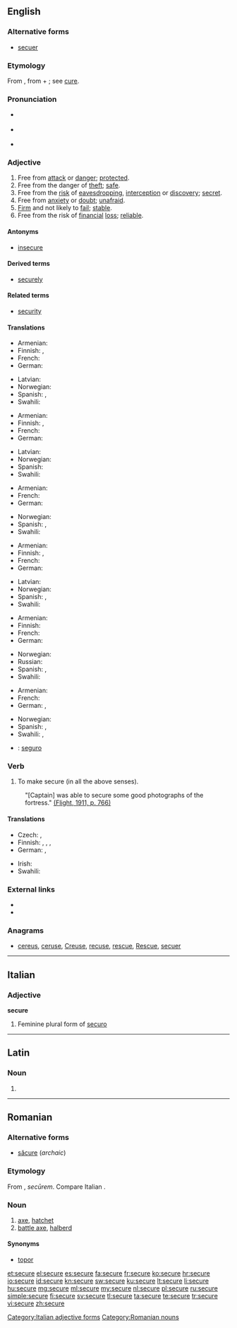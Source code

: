 ==English==
{{wikipedia|dab=Secure}}

===Alternative forms===
* [[secuer]] {{qualifier|obsolete}}

===Etymology===
From {{etyl|la}} {{term|securus||of persons, free from care, quiet, easy; in a bad sense, careless, reckless; of things, tranquil, also free from danger, safe, secure}}, from {{term|se-||without}} + {{term|cura||care}}; see [[cure]].

===Pronunciation===
* {{a|UK}} {{IPA|/səˈkjʊə(ɹ)/|/səˈkjɔː(ɹ)/}}
* {{a|US}} {{IPA|/səˈkjɔɹ/|/səˈkjɚ/}}
* {{audio|en-us-secure.ogg|Audio (US)}}

===Adjective===
{{en-adj|securer|securest|more}}

# Free from [[attack]] or [[danger]]; [[protected]].
# Free from the danger of [[theft]]; [[safe]].
# Free from the [[risk]] of [[eavesdropping]],  [[interception]] or [[discovery]]; [[secret]].
# Free from [[anxiety]] or [[doubt]]; [[unafraid]].
# [[firm|Firm]] and not likely to [[fail]]; [[stable]].
# Free from the risk of [[financial]] [[loss]]; [[reliable]].

====Antonyms====
* [[insecure]]

====Derived terms====
* [[securely]]

====Related terms====
* [[security]]

====Translations====
{{trans-top|free from attack or danger; protected}}
* Armenian: {{t-|hy|անվտանգ|tr=anvtang}}
* Finnish: {{t-|fi|turvassa}}, {{t+|fi|turvallinen}}
* French: {{t+|fr|sûr}}
* German: {{t+|de|sicher}}
{{trans-mid}}
* Latvian: {{t+|lv|drošs}}
* Norwegian: {{t+|no|sikker}}
* Spanish: {{t+|es|seguro|m}}, {{t-|es|resguardado|sc=Jpan}}
* Swahili: {{t+|sw|salamu}}
{{trans-bottom}}

{{trans-top|free from the danger of theft; safe}}
* Armenian: {{t+|hy|ապահով|tr=apahov}}
* Finnish: {{t+|fi|tallessa}}, {{t-|fi|turvassa}}
* French: {{t+|fr|sûr}}
* German: {{t+|de|sicher}}
{{trans-mid}}
* Latvian: {{t+|lv|drošs}}
* Norwegian: {{t+|no|sikker}}
* Spanish: {{t+|es|seguro}}
* Swahili: {{t+|sw|salamu}}
{{trans-bottom}}

{{trans-top|free from the risk of eavesdropping, interception or discovery; secret}}
* Armenian: {{t+|hy|ապահով|tr=apahov}}
* French: {{t+|fr|sûr}}
* German: {{t+|de|sicher}}
{{trans-mid}}
* Norwegian: {{t+|no|sikker}}
* Spanish: {{t+|es|seguro|m}}, {{t-|es|confiable}}
* Swahili: {{t+|sw|salamu}}
{{trans-bottom}}

{{trans-top|free from anxiety or doubt; unafraid}}
* Armenian: {{t+|hy|ապահով|tr=apahov}}
* Finnish: {{t+|fi|peloton}}, {{t+|fi|varma}}
* French: {{t+|fr|sûr}}
* German: {{t+|de|sicher}}
{{trans-mid}}
* Latvian: {{t+|lv|drošs}}
* Norwegian: {{t+|no|sikker}}
* Spanish: {{t+|es|seguro}}, {{t-|es|aplomado}}
* Swahili: {{t+|sw|salamu}}
{{trans-bottom}}

{{trans-top|Firm and not likely to fail; stable}}
* Armenian: {{t+|hy|ապահով|tr=apahov}}
* Finnish: {{t-|fi|vakaa}}
* French: {{t+|fr|sûr}}
* German: {{t+|de|zuverlässig}}
{{trans-mid}}
* Norwegian: {{t+|no|sikker}}
* Russian: {{t+|ru|надёжный|tr=nadjóžnyj|sc=Cyrl}}
* Spanish: {{t+|es|seguro}}, {{t-|es|aplomado|m}}
* Swahili: {{t+|sw|salamu}}
{{trans-bottom}}

{{trans-top|Free from the risk of financial loss; reliable}}
* Armenian: {{t+|hy|ապահով|tr=apahov}}
* French: {{t+|fr|sûr}}
* German: {{t+|de|sicher}}, {{t+|de|zuverlässig}}
{{trans-mid}}
* Norwegian: {{t+|no|sikker}}
* Spanish: {{t+|es|seguro|m}}, {{t-|es|confiable|m}}
* Swahili: {{t+|sw|salamu}},  {{t+|sw|salamu}}
{{trans-bottom}}

{{checktrans-top}}
* {{ttbc|es}}: [[seguro]]
{{trans-bottom}}

===Verb===
{{en-verb|secur|ing}}

# To make secure (in all the above senses).
:"[Captain] was able to secure some good photographs of the fortress." [http://www.flightglobal.com/pdfarchive/view/1911/1911%20-%200764.html (Flight, 1911, p. 766)]

====Translations====
{{trans-top|To make secure}}
* Czech: {{t-|cs|jistit}}, {{t-|cs|zajistit}}
* Finnish: {{t-|fi|turvata}}, {{t+|fi|suojata}}, {{t+|fi|varmistaa}}, {{t+|fi|kiinnittää}}
* German: {{t+|de|sichern}}, {{t+|de|absichern}}
{{trans-mid}}
* Irish: {{t|ga|urraigh}}
* Swahili: {{t+|sw|usalamu}}
{{trans-bottom}}

===External links===
* {{R:Webster 1913}}
* {{R:Century 1911}}

===Anagrams===
* [[cereus#English|cereus]], [[ceruse#English|ceruse]], [[Creuse#English|Creuse]], [[recuse#English|recuse]], [[rescue#English|rescue]], [[Rescue#English|Rescue]], [[secuer#English|secuer]]

----

==Italian==

===Adjective===
'''secure''' {{f}}

# Feminine plural form of [[securo]]

[[Category:Italian adjective forms]]

----

==Latin==

===Noun===
{{la-noun-form|secūre}}

# {{inflection of|securis|secūris|abl|s|lang=la}}

----

==Romanian==

===Alternative forms===
* [[săcure]] (''archaic'')

===Etymology===
From {{etyl|la|ro}} {{term|securis|secūris|lang=la}}, ''secūrem''. Compare Italian {{term|scure|lang=it}}.

===Noun===
{{ro-noun|f|securi}}

# [[axe]], [[hatchet]]
# [[battle axe]], [[halberd]]

====Synonyms====
* [[topor]]

[[Category:Romanian nouns]]

[[et:secure]]
[[el:secure]]
[[es:secure]]
[[fa:secure]]
[[fr:secure]]
[[ko:secure]]
[[hr:secure]]
[[io:secure]]
[[id:secure]]
[[kn:secure]]
[[sw:secure]]
[[ku:secure]]
[[lt:secure]]
[[li:secure]]
[[hu:secure]]
[[mg:secure]]
[[ml:secure]]
[[my:secure]]
[[nl:secure]]
[[pl:secure]]
[[ru:secure]]
[[simple:secure]]
[[fi:secure]]
[[sv:secure]]
[[tl:secure]]
[[ta:secure]]
[[te:secure]]
[[tr:secure]]
[[vi:secure]]
[[zh:secure]]